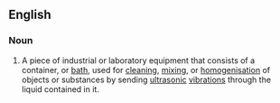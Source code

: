 ==English==

===Noun===
{{en-noun}}

# {{label|en|laboratory|industry}} A piece of industrial or laboratory equipment that consists of a container, or [[bath]], used for [[cleaning]], [[mixing]], or [[homogenisation]] of objects or substances by sending [[ultrasonic]] [[vibrations]] through the liquid contained in it.